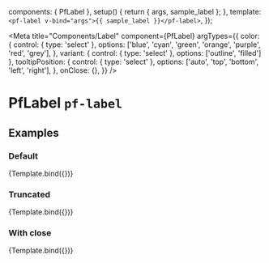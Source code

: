 

  components: { PfLabel },
  setup() {
    return { args, sample_label };
  },
  template: `<pf-label v-bind="args">{{ sample_label }}</pf-label>`,
});


<Meta title="Components/Label" component={PfLabel} argTypes={{
    color: {
      control: { type: 'select' },
      options: ['blue', 'cyan', 'green', 'orange', 'purple', 'red', 'grey'],
    },
    variant: { control: { type: 'select' }, options: ['outline', 'filled'] },
    tooltipPosition: {
      control: { type: 'select' },
      options: ['auto', 'top', 'bottom', 'left', 'right'],
    },
    onClose: {},
  }} />

# PfLabel `pf-label`

## Examples

### Default

<Canvas withSource="open">
  <Story name="Default" args={{
    sample_label: 'Label',
  }}>
    {Template.bind({})}
  </Story>
</Canvas>

<ArgsTable story="Default" />

### Truncated

<Canvas withSource="open">
  <Story name="Truncated" args={{
    sample_label: 'Label is too long to fit in the label',
    truncated: true,
    tooltipPosition: 'right',
  }}>
    {Template.bind({})}
  </Story>
</Canvas>

### With close

<Canvas withSource="open">
  <Story name="With close" args={{
    sample_label: 'Label',
    close: true,
  }}>
    {Template.bind({})}
  </Story>
</Canvas>
